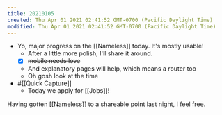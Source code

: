 ```yaml
---
title: 20210105
created: Thu Apr 01 2021 02:41:52 GMT-0700 (Pacific Daylight Time)
modified: Thu Apr 01 2021 02:41:52 GMT-0700 (Pacific Daylight Time)
---
```

- Yo, major progress on the [[Nameless]] today. It's mostly usable!
  - After a little more polish, I'll share it around.
  - [x] ~~mobile needs love~~
  - And explanatory pages will help, which means a router too
  - Oh gosh look at the time
- #[[Quick Capture]]
  - Today we apply for [[Jobs]]!

Having gotten [[Nameless]] to a shareable point last night, I feel free.
